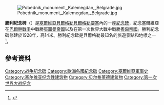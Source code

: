 [[File:Pobednik_monument,_Kalemegdan,_Belgrade.jpg|thumb]]

'''勝利紀念碑'''（{{lang-sr|Pobednik}}）是[[塞爾維亞|塞爾維亞]][[貝爾格勒|貝爾格勒]][[貝爾格勒要塞|貝爾格勒要塞]]內的一座[[紀念碑|紀念碑]]，紀念塞爾維亞在[[巴爾幹戰爭|巴爾幹戰爭]]中戰勝[[鄂圖曼帝國|鄂圖曼帝國]]以及在第一次世界大戰中戰勝[[奧匈帝國|奧匈帝國]]。勝利紀念碑修建於1928年，高14米。勝利紀念碑是貝爾格勒最知名的旅遊景點和地標之一<ref name="famous monuments">{{cite web|url=http://www.beograd.rs/cms/view.php?id=201351|title=City of Belgrade - Famous Monuments|publisher=www.beograd.rs|accessdate=23 December 2013|archive-date=2016-03-04|archive-url=https://web.archive.org/web/20160304050929/http://www.beograd.rs/cms/view.php?id=201351|dead-url=no}}</ref>。

==參考資料==
{{Commons category|The Victor}}
{{Reflist}}

[[Category:战争纪念碑|Category:战争纪念碑]]
[[Category:歐洲各國紀念碑|Category:歐洲各國紀念碑]]
[[Category:塞爾維亞軍事史|Category:塞爾維亞軍事史]]
[[Category:塞尔维亚纪念性建筑物|Category:塞尔维亚纪念性建筑物]]
[[Category:贝尔格莱德建筑物|Category:贝尔格莱德建筑物]]
[[Category:第一次世界大战纪念|Category:第一次世界大战纪念]]